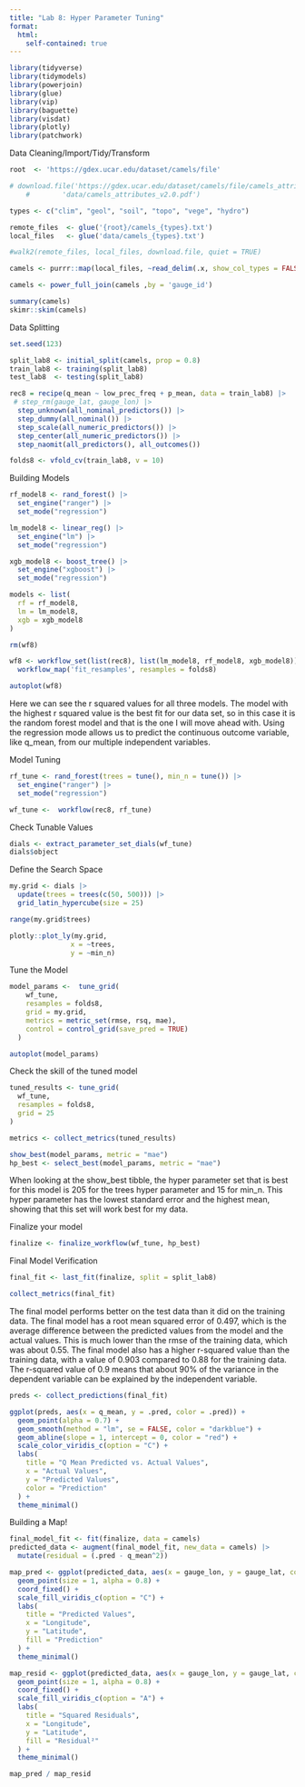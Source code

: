 ```yaml
---
title: "Lab 8: Hyper Parameter Tuning"
format:
  html:
    self-contained: true
---
```


```r
library(tidyverse)
library(tidymodels)
library(powerjoin)
library(glue)
library(vip)
library(baguette)
library(visdat)
library(plotly)
library(patchwork)
```

Data Cleaning/Import/Tidy/Transform

```r
root  <- 'https://gdex.ucar.edu/dataset/camels/file'

# download.file('https://gdex.ucar.edu/dataset/camels/file/camels_attributes_v2.0.pdf', 
    #        'data/camels_attributes_v2.0.pdf')

types <- c("clim", "geol", "soil", "topo", "vege", "hydro")

remote_files  <- glue('{root}/camels_{types}.txt')
local_files   <- glue('data/camels_{types}.txt')

#walk2(remote_files, local_files, download.file, quiet = TRUE)

camels <- purrr::map(local_files, ~read_delim(.x, show_col_types = FALSE))

camels <- power_full_join(camels ,by = 'gauge_id')

summary(camels)
skimr::skim(camels)

```

Data Splitting
```r
set.seed(123)

split_lab8 <- initial_split(camels, prop = 0.8)
train_lab8 <- training(split_lab8)
test_lab8  <- testing(split_lab8)

rec8 = recipe(q_mean ~ low_prec_freq + p_mean, data = train_lab8) |>
 # step_rm(gauge_lat, gauge_lon) |>
  step_unknown(all_nominal_predictors()) |>
  step_dummy(all_nominal()) |>  
  step_scale(all_numeric_predictors()) |>  
  step_center(all_numeric_predictors()) |>
  step_naomit(all_predictors(), all_outcomes())

folds8 <- vfold_cv(train_lab8, v = 10)
```


Building Models
```r
rf_model8 <- rand_forest() |> 
  set_engine("ranger") |> 
  set_mode("regression")

lm_model8 <- linear_reg() |> 
  set_engine("lm") |> 
  set_mode("regression")

xgb_model8 <- boost_tree() |> 
  set_engine("xgboost") |> 
  set_mode("regression")

models <- list(
  rf = rf_model8,
  lm = lm_model8,
  xgb = xgb_model8
)

rm(wf8)

wf8 <- workflow_set(list(rec8), list(lm_model8, rf_model8, xgb_model8)) |>
  workflow_map('fit_resamples', resamples = folds8) 

autoplot(wf8)

```
Here we can see the r squared values for all three models. The model with the highest r squared value is the best fit for our data set, so in this case it is the random forest model and that is the one I will move ahead with. Using the regression mode allows us to predict the continuous outcome variable, like q_mean, from our multiple independent variables. 

Model Tuning
```r
rf_tune <- rand_forest(trees = tune(), min_n = tune()) |>
  set_engine("ranger") |>
  set_mode("regression")

wf_tune <-  workflow(rec8, rf_tune)
```

Check Tunable Values
```r
dials <- extract_parameter_set_dials(wf_tune) 
dials$object
```
Define the Search Space

```r
my.grid <- dials |> 
  update(trees = trees(c(50, 500))) |>
  grid_latin_hypercube(size = 25)

range(my.grid$trees)

plotly::plot_ly(my.grid, 
               x = ~trees, 
               y = ~min_n)
```

Tune the Model
```r
model_params <-  tune_grid(
    wf_tune,
    resamples = folds8,
    grid = my.grid,
    metrics = metric_set(rmse, rsq, mae),
    control = control_grid(save_pred = TRUE)
  )

autoplot(model_params)
```

Check the skill of the tuned model
```r
tuned_results <- tune_grid(
  wf_tune,
  resamples = folds8,
  grid = 25
)

metrics <- collect_metrics(tuned_results)

show_best(model_params, metric = "mae")
hp_best <- select_best(model_params, metric = "mae")
```
When looking at the show_best tibble, the hyper parameter set that is best for this model is 205 for the trees hyper parameter and 15 for min_n. This hyper parameter has the lowest standard error and the highest mean, showing that this set will work best for my data.


Finalize your model
```r
finalize <- finalize_workflow(wf_tune, hp_best)
```

Final Model Verification
```r
final_fit <- last_fit(finalize, split = split_lab8)

collect_metrics(final_fit)
```
The final model performs better on the test data than it did on the training data. The final model has a root mean squared error of 0.497, which is the average difference between the predicted values from the model and the actual values. This is much lower than the rmse of the training data, which was about 0.55. The final model also has a higher r-squared value than the training data, with a value of 0.903 compared to 0.88 for the training data. The r-squared value of 0.9 means that about 90% of the variance in the dependent variable can be explained by the independent variable.  

```r
preds <- collect_predictions(final_fit)
```
```r
ggplot(preds, aes(x = q_mean, y = .pred, color = .pred)) +
  geom_point(alpha = 0.7) +
  geom_smooth(method = "lm", se = FALSE, color = "darkblue") +
  geom_abline(slope = 1, intercept = 0, color = "red") +
  scale_color_viridis_c(option = "C") +
  labs(
    title = "Q Mean Predicted vs. Actual Values",
    x = "Actual Values",
    y = "Predicted Values",
    color = "Prediction"
  ) +
  theme_minimal()
```

Building a Map!
```r
final_model_fit <- fit(finalize, data = camels)
predicted_data <- augment(final_model_fit, new_data = camels) |>
  mutate(residual = (.pred - q_mean^2))

map_pred <- ggplot(predicted_data, aes(x = gauge_lon, y = gauge_lat, color = .pred)) +
  geom_point(size = 1, alpha = 0.8) +
  coord_fixed() +
  scale_fill_viridis_c(option = "C") +
  labs(
    title = "Predicted Values",
    x = "Longitude",
    y = "Latitude",
    fill = "Prediction"
  ) +
  theme_minimal()

map_resid <- ggplot(predicted_data, aes(x = gauge_lon, y = gauge_lat, color = residual)) +
  geom_point(size = 1, alpha = 0.8) +
  coord_fixed() +
  scale_fill_viridis_c(option = "A") +
  labs(
    title = "Squared Residuals",
    x = "Longitude",
    y = "Latitude",
    fill = "Residual²"
  ) +
  theme_minimal()

map_pred / map_resid

```

